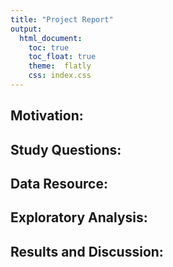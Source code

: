 ```yaml
---
title: "Project Report"
output: 
  html_document:
    toc: true
    toc_float: true
    theme:  flatly
    css: index.css
---
```


## **Motivation: **

## **Study Questions: **

## **Data Resource: **

## **Exploratory Analysis: **

## **Results and Discussion: **